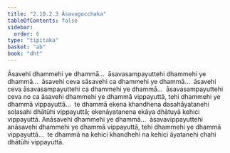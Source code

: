 ```yaml
---
title: "2.10.2.3 Āsavagocchaka"
tableOfContents: false
sidebar:
  order: 6
type: "tipitaka"
basket: "ab"
book: "dht"
---
```



<DynamicBreadcrumb />

<Division number="392" book="dht">

<Paragraph number="482" book="dht">
Āsavehi dhammehi ye dhammā…  āsavasampayuttehi dhammehi ye dhammā…  āsavehi ceva sāsavehi ca dhammehi ye dhammā…  āsavehi ceva āsavasampayuttehi ca dhammehi ye dhammā…  āsavasampayuttehi ceva no ca āsavehi dhammehi ye dhammā vippayuttā, tehi dhammehi ye dhammā vippayuttā…  te dhammā ekena khandhena dasahāyatanehi soḷasahi dhātūhi vippayuttā; ekenāyatanena ekāya dhātuyā kehici vippayuttā.
</Paragraph>

</Division>
<Division number="393" book="dht">

<Paragraph number="483" book="dht">
Anāsavehi dhammehi ye dhammā…  āsavavippayuttehi anāsavehi dhammehi ye dhammā vippayuttā, tehi dhammehi ye dhammā vippayuttā…  te dhammā na kehici khandhehi na kehici āyatanehi chahi dhātūhi vippayuttā.
</Paragraph>
</Division>